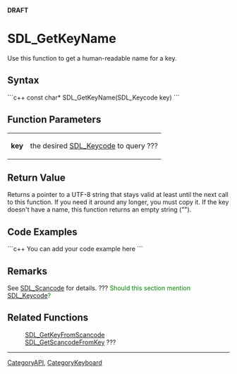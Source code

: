 <!-- pragma section-numbers off -->
<!-- pragma disable-camelcase -->
'''DRAFT'''

= SDL_GetKeyName =
Use this function to get a human-readable name for a key.


== Syntax ==
```c++
const char* SDL_GetKeyName(SDL_Keycode key)
```

== Function Parameters ==
{|
|'''key'''
|the desired [[SDL_Keycode]] to query ???
|}

== Return Value ==
Returns a pointer to a UTF-8 string that stays valid at least until the next call to this function. If you need it around any longer, you must copy it. If the key doesn't have a name, this function returns an empty string (""). <!-- <span style="color: green;">Should key here be bold?  Don't think so.</span> -->

== Code Examples ==
```c++
You can add your code example here
```

== Remarks ==
See [[SDL_Scancode]] for details. ??? <span style="color: green;">Should this section mention [[SDL_Keycode]]?</span>

== Related Functions ==
:[[SDL_GetKeyFromScancode]]
:[[SDL_GetScancodeFromKey]] ???

----
[[CategoryAPI]], [[CategoryKeyboard]]

